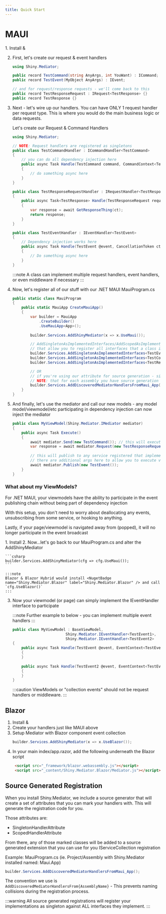 ```yaml
---
title: Quick Start
---
```


# MAUI

<Steps>
1. Install <NugetBadge name="Shiny.Mediator" showLabel={true} /> & <NugetBadge name="Shiny.Mediator.Maui" showLabel={true} /> 

2. First, let's create our request & event handlers

    ```csharp
    using Shiny.Mediator;

    public record TestCommand(string AnyArgs, int YouWant) : ICommand;
    public record TestEvent(MyObject AnyArgs) : IEvent;

    // and for request/response requests - we'll come back to this
    public record TestResponseRequest : IRequest<TestResponse> {}
    public record TestResponse {}
    ```

3. Next - let's wire up our handlers.  You can have ONLY 1 request handler per request type. This is where you would do the main business logic or data requests.

    Let's create our Request & Command Handlers 

    ```csharp
    using Shiny.Mediator;

    // NOTE: Request handlers are registered as singletons
    public class TestCommandHandler : ICommandHandler<TestCommand> 
    {
        // you can do all dependency injection here
        public async Task Handle(TestCommand command, CommandContext<TestCommand> context, CancellationToken ct) 
        {
            // do something async here
        }
    }

    public class TestResponseRequestHandler : IRequestHandler<TestResponseRequest, TestResponse>
    {
        public async Task<TestResponse> Handle(TestResponseRequest request, RequestContext<TestResponseRequest> context, CancellationToken ct)
        {
            var response = await GetResponseThing(ct);
            return response;
        }
    }

    public class TestEventHandler : IEventHandler<TestEvent> 
    {
        // Dependency injection works here
        public async Task Handle(TestEvent @event, CancellationToken ct)
        {
            // Do something async here
        }
    }
    ```

    :::note
    A class can implement multiple request handlers, event handlers, or even middleware if necessary
    :::

4. Now, let's register all of our stuff with our .NET MAUI MauiProgram.cs

    ```csharp
    public static class MauiProgram
    {
        public static MauiApp CreateMauiApp()
        {
            var builder = MauiApp
                .CreateBuilder()
                .UseMauiApp<App>();
            
            builder.Services.AddShinyMediator(x => x.UseMaui());

            // AddSingletonAsImplementedInterfaces/AddScopedAsImplementedInterfaces are extension methods we've added to IServiceCollection
            // that allow you to register all interfaces that a class implements
            builder.Services.AddSingletonAsImplementedInterfaces<TestEventHandler>();
            builder.Services.AddSingletonAsImplementedInterfaces<TestCommandHandler>();
            builder.Services.AddSingletonAsImplementedInterfaces<TestResponseRequestHandler>();

            // OR 
            // if you're using our attribute for source generation - simply add [RegisterHandler], [RegisterMiddleware] to your types
            // NOTE: that for each assembly you have source generation enabled, you will need to call AddDiscoveredMediatorHandlersFrom{AssemblyName}
            builder.Services.AddDiscoveredMediatorHandlersFromMaui_App();
        }
    }
    ```

6. And finally, let's use the mediator and call our new models - any model model/viewmodel/etc participating in dependency injection can now inject the mediator

    ```csharp
    public class MyViewModel(Shiny.Mediator.IMediator mediator)
    {
        public async Task Execute() 
        {
            await mediator.Send(new TestCommand()); // this will execute TestCommandHandler
            var response = await mediator.Request(new TestResponseRequest()); // this will execute TestResponseRequestHandler and return a value
            
            // this will publish to any service registered that implement IEventHandler<TestEvent>
            // there are additional args here to allow you to execute values in sequentially or wait for all events to complete
            await mediator.Publish(new TestEvent()); 
        }
    }
    ```

</Steps>

### What about my ViewModels?

For .NET MAUI, your viewmodels have the ability to participate in the event publishing chain without being part of dependency injection

With this setup, you don't need to worry about deallocating any events, unsubscribing from some service, or hooking to anything.

Lastly, if your page/viewmodel is navigated away from (popped), it will no longer participate in the event broadcast

<Steps>
1. Install <NugetBadge name="Shiny.Mediator.Maui" showLabel={true} />
2. Now...let's go back to our MauiProgram.cs and alter the AddShinyMediator

    ```csharp
    builder.Services.AddShinyMediator(cfg => cfg.UseMaui());
    ```

    :::note
    Blazor & Blazor Hybrid would install <NugetBadge name="Shiny.Mediator.Blazor" label="Shiny.Mediator.Blazor" /> and call `cfg.UseBlazor()`
    :::

3. Now your viewmodel (or page) can simply implement the IEventHandler interface to participate

    :::note
    Further example to below - you can implement multiple event handlers
    :::

    ```csharp
    public class MyViewModel : BaseViewModel, 
                            Shiny.Mediator.IEventHandler<TestEvent1>,
                            Shiny.Mediator.IEventHandler<TestEvent2>
    {
        public async Task Handle(TestEvent @event, EventContext<TestEvent> context, CancellationToken ct)
        {
        }
        
        public async Task Handle(TestEvent2 @event, EventContext<TestEvent2> context, CancellationToken ct)
        {
        }
    }
    ```

    :::caution
    ViewModels or "collection events" should not be request handlers or middleware.
    :::
</Steps>

## Blazor

<Steps>

1. Install <NugetBadge name="Shiny.Mediator" label="Shiny.Mediator" /> & <NugetBadge name="Shiny.Mediator.Blazor" label="Shiny.Mediator.Blazor" />
2. Create your handlers just like MAUI above
3. Setup Mediator with Blazor component event collection
   ```csharp
   builder.Services.AddShinyMediator(x => x.UseBlazor());
   ```
4. In your main index/app.razor, add the following underneath the Blazor script
   ```html
    <script src="_framework/blazor.webassembly.js"></script>
    <script src="_content/Shiny.Mediator.Blazor/Mediator.js"></script>
   ```

</Steps>


## Source Generated Registration

When you install Shiny.Mediator, we include a source generator that will create a set of attributes that you can mark
your handlers with.  This will generate the registration code for you.

Those attributes are:
<ul class="list-disc">
    <li>SingletonHandlerAttribute</li>
    <li>ScopedHandlerAttribute</li>
</ul>

From there, any of those marked classes will be added to a source generated extension that you can use for you IServiceCollection
registration

Example: MauiProgram.cs (ie. Project/Assembly with Shiny.Mediator installed named: Maui.App)
```csharp
builder.Services.AddDiscoveredMediatorHandlersFromMaui_App();
```

The convention we use is `AddDiscoveredMediatorHandlersFrom{AssemblyName}` - This prevents naming collisions during the registration process.

:::warning
All source generated registrations will register your implementations as singleton against ALL interfaces they implement.
:::